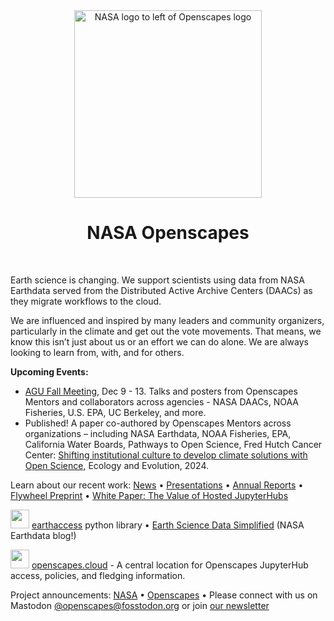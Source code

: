 <center><a><img src="images/nasa-openscapes.png" alt="NASA logo to left of Openscapes logo" width="300px"/></a></center>

<center>

<h1>NASA Openscapes</h1>

</center>

<br>

Earth science is changing. We support scientists using data from NASA Earthdata served from the Distributed Active Archive Centers (DAACs) as they migrate workflows to the cloud.

We are influenced and inspired by many leaders and community organizers, particularly in the climate and get out the vote movements. That means, we know this isn't just about us or an effort we can do alone. We are always looking to learn from, with, and for others.

**Upcoming Events:**

-   [AGU Fall Meeting](https://nasa-openscapes.github.io/news/2024-12-09-agu-fall/), Dec 9 - 13. Talks and posters from Openscapes Mentors and collaborators across agencies - NASA DAACs, NOAA Fisheries, U.S. EPA, UC Berkeley, and more.
-   Published! A paper co-authored by Openscapes Mentors across organizations – including NASA Earthdata, NOAA Fisheries, EPA, California Water Boards, Pathways to Open Science, Fred Hutch Cancer Center: [Shifting institutional culture to develop climate solutions with Open Science](https://onlinelibrary.wiley.com/doi/10.1002/ece3.11341), Ecology and Evolution, 2024.

Learn about our recent work: [News](news.qmd) • [Presentations](/about.qmd#slides) • [Annual Reports](https://github.com/NASA-Openscapes/how_we_work) • [Flywheel Preprint](https://nasa-openscapes.github.io/about.html#flywheel-preprint) • [White Paper: The Value of Hosted JupyterHubs](https://nasa-openscapes.github.io/about.html#white-paper-value-of-hosted-jupyterhubs)

![](images/earthaccesslogo.png){fig-alt="hexagonal earthaccess logo, an illustrated earth as pixels with blue text arcing across" fig-align="left" width="30"} [earthaccess](https://earthaccess.readthedocs.io/en/latest/) python library • [Earth Science Data Simplified](https://www.earthdata.nasa.gov/learn/blog/earthaccess) (NASA Earthdata blog!)

![](images/openscapes_hex.png){fig-alt="hexagonal Openscapes logo" fig-align="left" width="30"} [openscapes.cloud](https://openscapes.cloud) - A central location for Openscapes JupyterHub access, policies, and fledging information.

Project announcements: [NASA](https://earthdata.nasa.gov/learn/openscapes) • [Openscapes](https://www.openscapes.org/blog/2021/03/10/nasa-announcement/) • Please connect with us on Mastodon [\@openscapes\@fosstodon.org](https://fosstodon.org/@openscapes) or join [our newsletter](https://docs.google.com/forms/d/e/1FAIpQLSdgVXRp3V-w94GPWkR31RUfyBl37EphdQSlCOcnyeNlf8OLWw/viewform)
